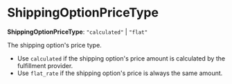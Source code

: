 
# ShippingOptionPriceType

 **ShippingOptionPriceType**: `"calculated"` \| `"flat"`

The shipping option's price type.

- Use `calculated` if the shipping option's price amount is calculated by the fulfillment provider.
- Use `flat_rate` if the shipping option's price is always the same amount.
